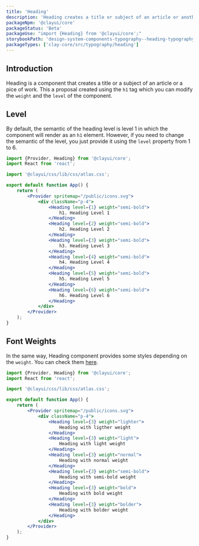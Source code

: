 ```yaml
---
title: 'Heading'
description: 'Heading creates a title or subject of an article or another piece of written work.'
packageNpm: '@clayui/core'
packageStatus: 'Beta'
packageUse: "import {Heading} from '@clayui/core';"
storybookPath: 'design-system-components-typography--heading-typography'
packageTypes: ['clay-core/src/typography/heading']
---
```


## Introduction

Heading is a component that creates a title or a subject of an article or a pice of work. This a proposal created using the `h1` tag which you can modify the `weight` and the `level` of the component.

## Level

By default, the semantic of the heading level is level 1 in which the component will render as an `h1` element. However, if you need to change the semantic of the level, you just provide it using the `level` property from 1 to 6.

```jsx preview
import {Provider, Heading} from '@clayui/core';
import React from 'react';

import '@clayui/css/lib/css/atlas.css';

export default function App() {
	return (
		<Provider spritemap="/public/icons.svg">
			<div className="p-4">
				<Heading level={1} weight="semi-bold">
					h1. Heading Level 1
				</Heading>
				<Heading level={2} weight="semi-bold">
					h2. Heading Level 2
				</Heading>
				<Heading level={3} weight="semi-bold">
					h3. Heading Level 3
				</Heading>
				<Heading level={4} weight="semi-bold">
					h4. Heading Level 4
				</Heading>
				<Heading level={5} weight="semi-bold">
					h5. Heading Level 5
				</Heading>
				<Heading level={6} weight="semi-bold">
					h6. Heading Level 6
				</Heading>
			</div>
		</Provider>
	);
}
```

## Font Weights

In the same way, Heading component provides some styles depending on the `weight`. You can check them [here](/docs/css/utilities/markup-text.html#css-text-weights).

```jsx preview
import {Provider, Heading} from '@clayui/core';
import React from 'react';

import '@clayui/css/lib/css/atlas.css';

export default function App() {
	return (
		<Provider spritemap="/public/icons.svg">
			<div className="p-4">
				<Heading level={3} weight="lighter">
					Heading with ligther weight
				</Heading>
				<Heading level={3} weight="light">
					Heading with light weight
				</Heading>
				<Heading level={3} weight="normal">
					Heading with normal weight
				</Heading>
				<Heading level={3} weight="semi-bold">
					Heading with semi-bold weight
				</Heading>
				<Heading level={3} weight="bold">
					Heading with bold weight
				</Heading>
				<Heading level={3} weight="bolder">
					Heading with bolder weight
				</Heading>
			</div>
		</Provider>
	);
}
```
